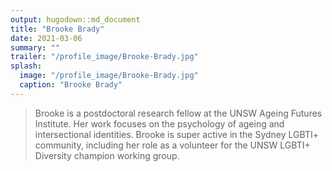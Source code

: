 ```yaml
---
output: hugodown::md_document
title: "Brooke Brady"
date: 2021-03-06
summary: ""
trailer: "/profile_image/Brooke-Brady.jpg"
splash:
  image: "/profile_image/Brooke-Brady.jpg"
  caption: "Brooke Brady"
---
```


> Brooke is a postdoctoral research fellow at the UNSW Ageing Futures Institute. Her work focuses on the psychology of ageing and intersectional identities. Brooke is super active in the Sydney LGBTI+ community, including her role as a volunteer for the UNSW LGBTI+ Diversity champion working group.

